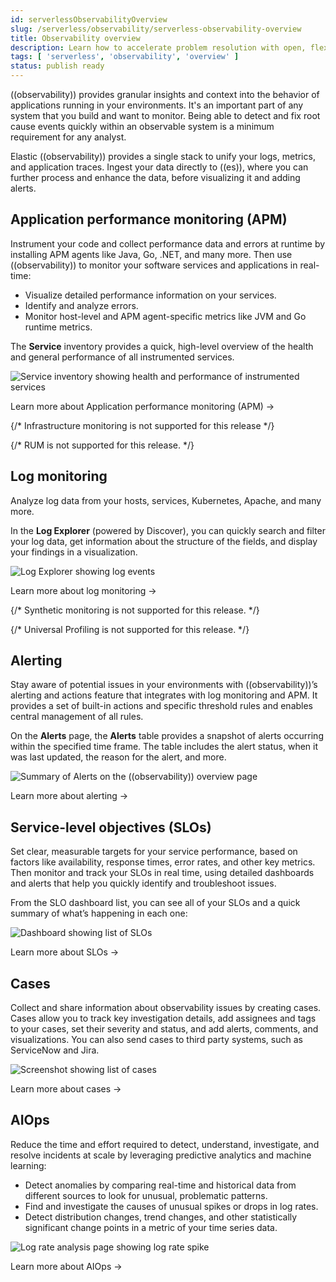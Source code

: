 ```yaml
---
id: serverlessObservabilityOverview
slug: /serverless/observability/serverless-observability-overview
title: Observability overview
description: Learn how to accelerate problem resolution with open, flexible, and unified observability powered by advanced machine learning and analytics.
tags: [ 'serverless', 'observability', 'overview' ]
status: publish ready
---
```




<PublishReady />

<div id="observability-introduction"></div>

((observability)) provides granular insights and context into the behavior of applications running in your environments.
It's an important part of any system that you build and want to monitor.
Being able to detect and fix root cause events quickly within an observable system is a minimum requirement for any analyst.

Elastic ((observability)) provides a single stack to unify your logs, metrics, and application traces.
Ingest your data directly to ((es)), where you can further process and enhance the data,
before visualizing it and adding alerts.

<DocImage size="l" flatImage url="./images/serverless-capabilities-mvp.svg" alt="Elastic ((observability)) overview diagram"/>

<div id="apm-overview"></div>

## Application performance monitoring (APM)

Instrument your code and collect performance data and errors at runtime by installing APM agents like Java, Go, .NET, and many more.
Then use ((observability)) to monitor your software services and applications in real-time:

* Visualize detailed performance information on your services.
* Identify and analyze errors.
* Monitor host-level and APM agent-specific metrics like JVM and Go runtime metrics.

The **Service** inventory provides a quick, high-level overview of the health and general performance of all instrumented services.

![Service inventory showing health and performance of instrumented services](images/services-inventory.png)

<DocLink id="serverlessObservabilityApm">Learn more about Application performance monitoring (APM) -></DocLink>

<div id="metrics-overview"></div>

{/* Infrastructure monitoring is not supported for this release */}

{/* RUM is not supported for this release. */}

## Log monitoring

Analyze log data from your hosts, services, Kubernetes, Apache, and many more.

In the **Log Explorer** (powered by Discover), you can quickly search and filter your log data,
get information about the structure of the fields, and display your findings in a visualization.

![Log Explorer showing log events](images/log-explorer-overview.png)

<DocLink id="serverlessObservabilityLogMonitoring">Learn more about log monitoring -></DocLink>

<div id="synthetic-monitoring-overview"></div>

{/* Synthetic monitoring is not supported for this release. */}

{/* Universal Profiling is not supported for this release. */}

## Alerting

Stay aware of potential issues in your environments with ((observability))’s alerting
and actions feature that integrates with log monitoring and APM.
It provides a set of built-in actions and specific threshold rules
and enables central management of all rules.

On the **Alerts** page, the **Alerts** table provides a snapshot of alerts occurring within the specified time frame. The table includes the alert status, when it was last updated, the reason for the alert, and more.

![Summary of Alerts on the ((observability)) overview page](images/observability-alerts-overview.png)

<DocLink id="serverlessObservabilityAlerting">Learn more about alerting -> </DocLink>

## Service-level objectives (SLOs)

Set clear, measurable targets for your service performance,
based on factors like availability, response times, error rates, and other key metrics.
Then monitor and track your SLOs in real time,
using detailed dashboards and alerts that help you quickly identify and troubleshoot issues.

From the SLO dashboard list, you can see all of your SLOs and a quick summary of what’s happening in each one:

![Dashboard showing list of SLOs](images/slo-dashboard.png)

<DocLink id="serverlessObservabilitySlos">Learn more about SLOs -> </DocLink>

## Cases

Collect and share information about observability issues by creating cases.
Cases allow you to track key investigation details,
add assignees and tags to your cases, set their severity and status, and add alerts,
comments, and visualizations. You can also send cases to third party systems,
such as ServiceNow and Jira.

![Screenshot showing list of cases](images/cases.png)

<DocLink id="serverlessObservabilityCases">Learn more about cases -> </DocLink>

## AIOps

Reduce the time and effort required to detect, understand, investigate, and resolve incidents at scale
by leveraging predictive analytics and machine learning:

* Detect anomalies by comparing real-time and historical data from different sources to look for unusual, problematic patterns.
* Find and investigate the causes of unusual spikes or drops in log rates.
* Detect distribution changes, trend changes, and other statistically significant change points in a metric of your time series data.

![Log rate analysis page showing log rate spike ](images/log-rate-analysis.png)

<DocLink id="serverlessObservabilityAiops">Learn more about AIOps -></DocLink>

<Feedback slug="/serverless/observability/serverless-observability-overview" filepath="docs/observability-overview.mdx" />
